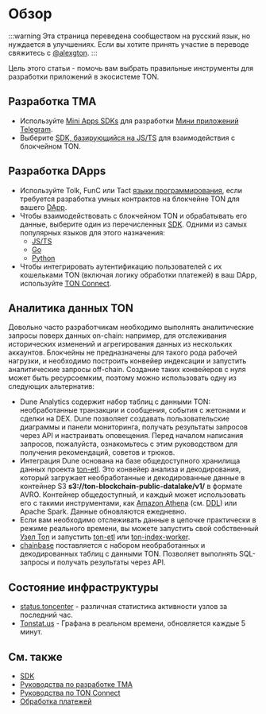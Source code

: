 # Обзор

:::warning
Эта страница переведена сообществом на русский язык, но нуждается в улучшениях. Если вы хотите принять участие в переводе свяжитесь с [@alexgton](https://t.me/alexgton).
:::

Цель этого статьи - помочь вам выбрать правильные инструменты для разработки приложений в экосистеме TON.

## Разработка TMA

- Используйте [Mini Apps SDKs](/v3/guidelines/dapps/tma/overview#mini-apps-sdks) для разработки [Мини приложений Telegram](/v3/guidelines/dapps/tma/overview).
- Выберите [SDK, базирующийся на JS/TS](/v3/guidelines/dapps/apis-sdks/sdk#typescript--javascript) для взаимодействия с блокчейном TON.

## Разработка DApps

- Используйте Tolk, FunC или Tact [языки программирования](/v3/documentation/smart-contracts/overview#programming-languages), если требуется разработка умных контрактов на блокчейне TON для вашего [DApp](/v3/guidelines/dapps/overview).
- Чтобы взаимодействовать с блокчейном TON и обрабатывать его данные, выберите один из перечисленных [SDK](/v3/guidelines/dapps/apis-sdks/sdk). Одними из самых популярных языков для этого назначения:
    - [JS/TS](/v3/guidelines/dapps/apis-sdks/sdk#typescript--javascript)
    - [Go](/v3/guidelines/dapps/apis-sdks/sdk#go)
    - [Python](/v3/guidelines/dapps/apis-sdks/sdk#python)
- Чтобы интегрировать аутентификацию пользователей с их кошельками TON (включая логику обработки платежей) в ваш DApp, используйте [TON Connect](/v3/guidelines/ton-connect/overview).

## Аналитика данных TON

Довольно часто разработчикам необходимо выполнять аналитические запросы поверх данных on-chain: например, для отслеживания исторических изменений и агрегирования данных из нескольких аккаунтов.
Блокчейны не предназначены для такого рода рабочей нагрузки, и необходимо построить конвейер индексации и запустить аналитические запросы off-chain. Создание таких конвейеров
с нуля может быть ресурсоемким, поэтому можно использовать одну из следующих альтернатив:

- Dune Analytics содержит набор таблиц с данными TON: необработанные транзакции и сообщения, события с жетонами и сделки на DEX. Dune позволяет создавать пользовательские диаграммы и панели мониторинга, получать результаты запросов через API и настраивать оповещения. Перед началом написания запросов, пожалуйста, ознакомьтесь с этим руководством для получения рекомендаций, советов и трюков.
- Интеграция Dune основана на базе общедоступного хранилища данных проекта [ton-etl](https://github.com/re-doubt/ton-etl/blob/main/datalake/README.md). Это конвейер анализа и декодирования, который загружает необработанные и декодированные данные в контейнер S3 **s3://ton-blockchain-public-datalake/v1/** в формате AVRO. Контейнер общедоступный, и каждый может использовать его с такими инструментами, как [Amazon Athena](https://aws.amazon.com/athena/) (см. [DDL](https://github.com/re-doubt/ton-etl/blob/main/datalake/athena_ddl.sql)) или Apache Spark. Данные обновляются ежедневно.
- Если вам необходимо отслеживать данные в цепочке практически в режиме реального времени, вы можете запустить свой собственный [Узел Ton](/v3/documentation/nodes/overview) и запустить [ton-etl](https://github.com/re-doubt/ton-etl/blob/main/README.md) или [ton-index-worker](https://github.com/toncenter/ton-index-worker).
- [chainbase](https://docs.chainbase.com/catalog/Ton/Overview) поставляется с набором необработанных и декодированных таблиц с данными TON. Позволяет выполнять SQL-запросы и получать результаты через API.

## Состояние инфраструктуры

- [status.toncenter](https://status.toncenter.com/) - различная статистика активности узлов за последний час.
- [Tonstat.us](https://tonstat.us/) - Графана в реальном времени, обновляется каждые 5 минут.

## См. также

- [SDK](/v3/guidelines/dapps/apis-sdks/sdk)
- [Руководства по разработке TMA](/v3/guidelines/dapps/tma/tutorials/step-by-step-guide)
- [Руководства по TON Connect](/v3/guidelines/ton-connect/overview)
- [Обработка платежей](/v3/guidelines/dapps/asset-processing/payments-processing)
